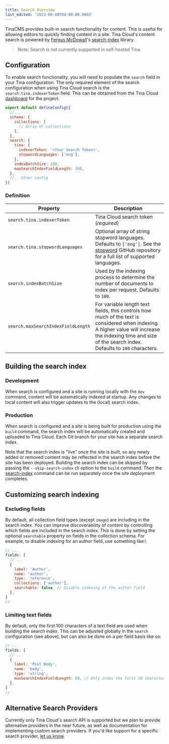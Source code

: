```yaml
---
title: Search Overview
last_edited: '2023-06-08T04:00:00.000Z'
---
```


TinaCMS provides built-in search functionality for content. This is useful for allowing editors to quickly finding content in a site. Tina Cloud's content search is powered by [Fergus McDowall](https://github.com/fergiemcdowall 'Fergus McDowall')'s [search-index](https://www.npmjs.com/package/search-index 'search-index') library.

> Note: Search is not currently supported in self-hosted Tina.

## Configuration

To enable search functionality, you will need to populate the `search` field in your Tina configuration. The only required element of the search configuration when using Tina Cloud search is the `search.tina.indexerToken` field. This can be obtained from the Tina Cloud [dashboard](/docs/tina-cloud/dashboard/projects/#api-tokens) for the project.

```javascript
export default defineConfig({
  //...
  schema: {
    collections: [
      // Array of collections
    ],
  },
  search: {
    tina: {
      indexerToken: '<Your Search Token>',
      stopwordLanguages: ['eng'],
    },
    indexBatchSize: 100,
    maxSearchIndexFieldLength: 100,
  },
  //.. Other config
})
```

### Definition

| Property                           | Description                                                                                                                                                                                                 |
| ---------------------------------- | ----------------------------------------------------------------------------------------------------------------------------------------------------------------------------------------------------------- |
| `search.tina.indexerToken`         | Tina Cloud search token (_required_)                                                                                                                                                                        |
| `search.tina.stopwordLanguages`    | Optional array of string stopword languages. Defaults to `['eng']`. See the [stopword](https://github.com/fergiemcdowall/stopword#language-code) GitHub repository for a full list of supported languages.  |
| `search.indexBatchSize`            | Used by the indexing process to determine the number of documents to index per request. Defaults to `100`.                                                                                                  |
| `search.maxSearchIndexFieldLength` | For variable length text fields, this controls how much of the text is considered when indexing. A higher value will increase the indexing time and size of the search index. Defaults to `100` characters. |

## Building the search index

### Development

When search is configured and a site is running locally with the `dev` command, content will be automatically indexed at startup. Any changes to local content will also trigger updates to the (local) search index.

### Production

When search is configured and a site is being built for production using the `build` command, the search index will be automatically created and uploaded to Tina Cloud. Each Git branch for your site has a separate search index.

Note that the search index is "live" once the site is built, so any newly added or removed content may be reflected in the search index before the site has been deployed. Building the search index can be skipped by passing the `--skip-search-index` cli option to the `build` command. Then the [search-index](/docs/cli-overview/#tinacms-search-index) command can be run separately once the site deployment completes.

## Customizing search indexing

### Excluding fields

By default, all collection field types (except `image`) are including in the search index. You can improve discoverability of content by controlling which fields are included in the search index. This is done by setting the optional `searchable` property on fields in the collection schema. For example, to disable indexing for an author field, use something like:\\

```javascript
// ...
fields: [
  // ...
  {
    label: 'Author',
    name: 'author',
    type: 'reference',
    collections: ['author'],
    searchable: false, // Disable indexing of the author field
  },
]
//
```

### Limiting text fields

By default, only the first 100 characters of a text field are used when building the search index. This can be adjusted globally in the `search` configuration (see above), but can also be done on a per field basis like so:

```javascript
// ...
fields: [
  // ...
  {
    label: 'Post Body',
    name: 'body',
    type: 'string',
    maxSearchIndexFieldLength: 50, // Only index the first 50 characters of this field
  },
]
//
```

## Alternative Search Providers

Currently only Tina Cloud's search API is supported but we plan to provide alternative providers in the near future, as well as documentation for implementing custom search providers. If you'd like support for a specific search provider, [let us know](https://github.com/tinacms/tinacms/discussions).
